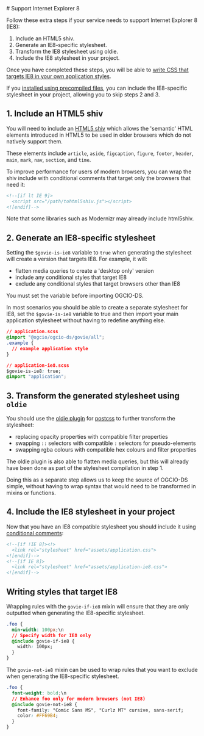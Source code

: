 
<Meta title="Docs/Support Internet Explorer 8" />
# Support Internet Explorer 8

Follow these extra steps if your service needs to support Internet Explorer 8 (IE8):

1. Include an HTML5 shiv.
2. Generate an IE8-specific stylesheet.
3. Transform the IE8 stylesheet using oldie.
4. Include the IE8 stylesheet in your project.

Once you have completed these steps, you will be able to [write CSS that targets IE8 in your own application styles](/?path=/story/docs-support-internet-explorer-8--page/#writing-styles-that-target-ie8).

If you [installed using precompiled files](/?path=/story/docs-install-using-precompiled-files--page), you can include the IE8-specific stylesheet in your project, allowing you to skip steps 2 and 3.

## 1. Include an HTML5 shiv

You will need to include an [HTML5 shiv](https://github.com/aFarkas/html5shiv) which allows the 'semantic' HTML elements introduced in HTML5 to be used in older browsers which do not natively support them.

These elements include `article`, `aside`, `figcaption`, `figure`, `footer`, `header`, `main`, `mark`, `nav`, `section`, and `time`.

To improve performance for users of modern browsers, you can wrap the shiv include with conditional comments that target only the browsers that need it:

```html
<!--[if lt IE 9]>
  <script src="/path/tohtml5shiv.js"></script>
<![endif]-->
```
Note that some libraries such as Modernizr may already include html5shiv.

## 2. Generate an IE8-specific stylesheet

Setting the `$govie-is-ie8` variable to `true` when generating the stylesheet will create a version that targets IE8. For example, it will:

- flatten media queries to create a 'desktop only' version
- include any conditional styles that target IE8
- exclude any conditional styles that target browsers other than IE8

You must set the variable before importing OGCIO-DS.

In most scenarios you should be able to create a separate stylesheet for IE8, set the `$govie-is-ie8` variable to true and then import your main application stylesheet without having to redefine anything else.

```css
// application.scss
@import "@ogcio/ogcio-ds/govie/all";
.example {
  // example application style
}

// application-ie8.scss
$govie-is-ie8: true;
@import "application";
```

## 3. Transform the generated stylesheet using `oldie`

You should use the [oldie plugin](https://github.com/jonathantneal/oldie) for [postcss](https://github.com/postcss/postcss) to further transform the stylesheet:

- replacing opacity properties with compatible filter properties
- swapping `::` selectors with compatible `:` selectors for pseudo-elements
- swapping rgba colours with compatible hex colours and filter properties

The oldie plugin is also able to flatten media queries, but this will already have been done as part of the stylesheet compilation in step 1.

Doing this as a separate step allows us to keep the source of OGCIO-DS simple, without having to wrap syntax that would need to be transformed in mixins or functions.

## 4. Include the IE8 stylesheet in your project

Now that you have an IE8 compatible stylesheet you should include it using [conditional comments](https://www.quirksmode.org/css/condcom.html):

```html
<!--[if !IE 8]><!>
  <link rel="stylesheet" href="assets/application.css">
<![endif]-->
<!--[if IE 8]>
  <link rel="stylesheet" href="assets/application-ie8.css">
<![endif]-->
```

## Writing styles that target IE8

Wrapping rules with the `govie-if-ie8` mixin will ensure that they are only outputted when generating the IE8-specific stylesheet.

```css
.foo {
  min-width: 100px;\n
  // Specify width for IE8 only
  @include govie-if-ie8 {
    width: 100px;
  }
}
```

The `govie-not-ie8` mixin can be used to wrap rules that you want to exclude when generating the IE8-specific stylesheet.

```css
.foo {
  font-weight: bold;\n
  // Enhance foo only for modern browsers (not IE8)
  @include govie-not-ie8 {
    font-family: "Comic Sans MS", "Curlz MT" cursive, sans-serif;
    color: #FF69B4;
  }
}
```

